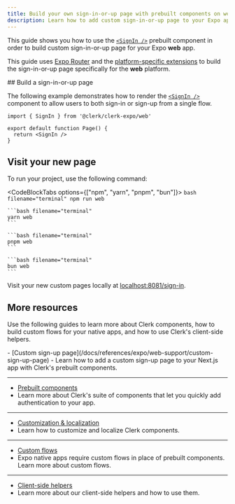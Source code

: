 ```yaml
---
title: Build your own sign-in-or-up page with prebuilt components on web
description: Learn how to add custom sign-in-or-up page to your Expo app with Clerk's prebuilt components.
---
```


This guide shows you how to use the [`<SignIn />`](/docs/components/authentication/sign-in) prebuilt component in order to build custom sign-in-or-up page for your Expo **web** app.

This guide uses [Expo Router](https://docs.expo.dev/router/introduction/) and the [platform-specific extensions](https://docs.expo.dev/router/create-pages/#platform-specific-extensions) to build the sign-in-or-up page specifically for the **web** platform.

<Steps>
  ## Build a sign-in-or-up page

  The following example demonstrates how to render the [`<SignIn />`](/docs/components/authentication/sign-in) component to allow users to both sign-in or sign-up from a single flow.

  ```tsx filename="/app/sign-in.web.tsx"
  import { SignIn } from '@clerk/clerk-expo/web'

  export default function Page() {
    return <SignIn />
  }
  ```

  ## Visit your new page

  To run your project, use the following command:

  <CodeBlockTabs options={["npm", "yarn", "pnpm", "bun"]}>
    ```bash filename="terminal"
    npm run web
    ```

    ```bash filename="terminal"
    yarn web
    ```

    ```bash filename="terminal"
    pnpm web
    ```

    ```bash filename="terminal"
    bun web
    ```
  </CodeBlockTabs>

  Visit your new custom pages locally at [localhost:8081/sign-in](http://localhost:8081/sign-in).
</Steps>

## More resources

Use the following guides to learn more about Clerk components, how to build custom flows for your native apps, and how to use Clerk's client-side helpers.

<Cards>
  - [Custom sign-up page](/docs/references/expo/web-support/custom-sign-up-page)
  - Learn how to add a custom sign-up page to your Next.js app with Clerk's prebuilt components.

  ---

  - [Prebuilt components](/docs/components/overview)
  - Learn more about Clerk's suite of components that let you quickly add authentication to your app.

  ---

  - [Customization & localization](/docs/customization/overview)
  - Learn how to customize and localize Clerk components.

  ---

  - [Custom flows](/docs/custom-flows/overview)
  - Expo native apps require custom flows in place of prebuilt components. Learn more about custom flows.

  ---

  - [Client-side helpers](/docs/references/react/use-user)
  - Learn more about our client-side helpers and how to use them.
</Cards>
